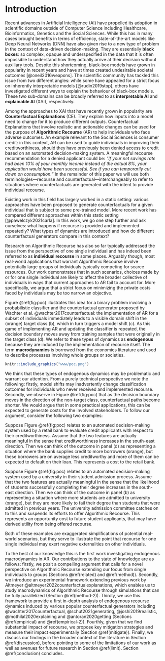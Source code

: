 # Introduction {#intro}

Recent advances in Artificial Intelligence (AI) have propelled its adoption in scientific domains outside of Computer Science including Healthcare, Bioinformatics, Genetics and the Social Sciences. While this has in many cases brought benefits in terms of efficiency, state-of-the-art models like Deep Neural Networks (DNN) have also given rise to a new type of problem in the context of data-driven decision-making. They are essentially **black boxes**: so complex, opaque and underspecified in the data that it is often impossible to understand how they actually arrive at their decision without auxiliary tools. Despite this shortcoming, black-box models have grown in popularity in recent years and have at times created undesirable societal outcomes [@oneil2016weapons]. The scientific community has tackled this issue from two different angles: while some have appealed for a strict focus on inherently interpretable models [@rudin2019stop], others have investigated different ways to explain the behaviour of black-box models. These two sub-domains can be broadly referred to as **interpretable AI** and **explainable AI** (XAI), respectively. 

Among the approaches to XAI that have recently grown in popularity are **Counterfactual Explanations** (CE). They explain how inputs into a model need to change for it to produce different outputs. Counterfactual Explanations that involve realistic and actionable changes can be used for the purpose of **Algorithmic Recourse** (AR) to help individuals who face adverse outcomes. An example relevant to the Social Sciences is consumer credit: in this context, AR can be used to guide individuals in improving their creditworthiness, should they have previously been denied access to credit based on an automated decision-making system. A meaningful recourse recommendation for a denied applicant could be: *"If your net savings rate had been 10% of your monthly income instead of the actual 8%, your application would have been successful. See if you can temporarily cut down on consumption."* In the remainder of this paper we will use both terminologies---recourse and counterfactual---interchangeably to refer to situations where counterfactuals are generated with the intent to provide individual recourse.

Existing work in this field has largely worked in a static setting: various approaches have been proposed to generate counterfactuals for a given individual that is subject to some pre-trained model. More recent work has compared different approaches within this static setting [@pawelczyk2021carla]. In this work, we go one step further and ask ourselves: what happens if recourse is provided and implemented repeatedly? What types of dynamics are introduced and how do different counterfactual generators compare in this context?

Research on Algorithmic Recourse has also so far typically addressed the issue from the perspective of one single individual and has indeed been referred to as **individual recourse** in some places. Arguably though, most real-world applications that warrant Algorithmic Recourse involve potentially large groups of individuals typically competing for scarce resources. Our work demonstrates that in such scenarios, choices made by or for one single individual are likely to affect the broader collective of individuals in ways that current approaches to AR fail to account for. More specifically, we argue that a strict focus on minimizing the private costs faced by individuals may be too narrow an objective.

Figure \@ref(fig:poc) illustrates this idea for a binary problem involving a probabilistic classifier and the counterfactual generator proposed by Wachter et al. @wachter2017counterfactual: the implementation of AR for a subset of individuals immediately leads to a visible domain shift in the (orange) target class (b), which in turn triggers a model shift (c). As this game of implementing AR and updating the classifier is repeated, the decision boundary moves away from training samples that were originally in the target class (d). We refer to these types of dynamics as **endogenous** because they are induced by the implementation of recourse itself. The term **macrodynamics** is borrowed from the economics literature and used to describe processes involving whole groups or societies.

```r
knitr::include_graphics("www/poc.png")
```

We think that these types of endogenous dynamics may be problematic and warrant our attention. From a purely technical perspective we note the following: firstly, model shifts may inadvertently change classification outcomes for individuals who never received and implemented recourse. Secondly, we observe in Figure \@ref(fig:poc) that as the decision boundary moves in the direction of the non-target class, counterfactual paths become shorter. We would argue that in some practical applications, this can be expected to generate costs for the involved stakeholders. To follow our argument, consider the following two examples:

::: {.example #consumer name="Consumer Credit"}
Suppose Figure \@ref(fig:poc) relates to an automated decision-making system used by a retail bank to evaluate credit applicants with respect to their creditworthiness. Assume that the two features are actually meaningful in the sense that creditworthiness increases in the south-east direction. Then we can think of the outcome in panel (d) as representing a situation where the bank supplies credit to more borrowers (orange), but these borrowers are on average less creditworthy and more of them can be expected to default on their loan. This represents a cost to the retail bank.
:::

::: {.example #student name="Student Admission"}
Suppose Figure \@ref(fig:poc) relates to an automated decision-making system used by a university in their student admission process. Assume that the two features are actually meaningful in the sense that the likelihood of students successfully completing their degree increases in the south-east direction. Then we can think of the outcome in panel (b) as representing a situation where more students are admitted to university (orange), but they are more likely to fail their degree than students that were admitted in previous years. The university admission committee catches on to this and suspends its efforts to offer Algorithmic Recourse. This represents an opportunity cost to future student applicants, that may have derived utility from being offered recourse.
:::

Both of these examples are exaggerated simplifications of potential real-world scenarios, but they serve to illustrate the point that recourse for one single individual may exert negative externalities on other individuals.

To the best of our knowledge this is the first work investigating endogenous macrodynamics in AR. Our contributions to the state of knowledge are as follows: firstly, we posit a compelling argument that calls for a novel perspective on Algorithmic Recourse extending our focus from single individuals to groups (Sections \@ref(related) and \@ref(method)). Secondly, we introduce an experimental framework extending previous work by Altmeyer @altmeyer2022counterfactualexplanations, which enables us to study macrodynamics of Algorithmic Recourse through simulations that can be fully parallelized (Section \@ref(method-2)). Thirdly, we use this framework to provide a first in-depth analysis of endogenous recourse dynamics induced by various popular counterfactual generators including @wachter2017counterfactual, @schut2021generating, @joshi2019realistic, @mothilal2020explaining and @antoran2020getting (Sections \@ref(empirical) and \@ref(empirical-2)). Fourthly, given that we find substantial impact of recourse, we propose key mitigation strategies and measure their impact experimentally (Section \@ref(mitigate)). Finally, we discuss our findings in the broader context of the literature in Section \@ref(discussion), before pointing to some of the limitations of our work as well as avenues for future research in Section \@ref(limit). Section \@ref(conclusion) concludes.

